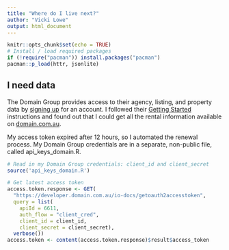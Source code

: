 ```yaml
---
title: "Where do I live next?"
author: "Vicki Lowe"
output: html_document
---
```


```r
knitr::opts_chunk$set(echo = TRUE)
# Install / load required packages
if (!require("pacman")) install.packages("pacman")
pacman::p_load(httr, jsonlite)
```

## I need data

The Domain Group provides access to their agency, listing, and property data by [signing up](https://developer.domain.com.au/docs) for an account. I followed their [Getting Started](https://developer.domain.com.au/docs/read/Getting_Started) instructions and found out that I could get all the rental information available on [domain.com.au](domain.com.au).

My access token expired after 12 hours, so I automated the renewal process. My Domain Group credentials are in a separate, non-public file, called api_keys_domain.R.
```r
# Read in my Domain Group credentials: client_id and client_secret
source('api_keys_domain.R')

# Get latest access token
access.token.response <- GET(
  "https://developer.domain.com.au/io-docs/getoauth2accesstoken",
  query = list(
    apiId = 6611,
    auth_flow = "client_cred",
    client_id = client_id,
    client_secret = client_secret),
  verbose())
access.token <- content(access.token.response)$result$access_token
```
